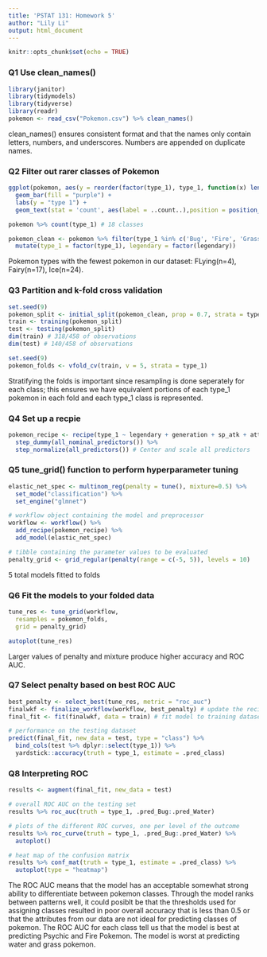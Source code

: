 ```yaml
---
title: 'PSTAT 131: Homework 5'
author: "Lily Li"
output: html_document
---
```


```r
knitr::opts_chunk$set(echo = TRUE)
```
### Q1 Use clean_names()
```r
library(janitor)
library(tidymodels)
library(tidyverse)
library(readr)
pokemon <- read_csv("Pokemon.csv") %>% clean_names()
```

clean_names() ensures consistent format and that the names only contain letters, numbers, and underscores. Numbers are appended on duplicate names.

### Q2 Filter out rarer classes of Pokemon
```r
ggplot(pokemon, aes(y = reorder(factor(type_1), type_1, function(x) length(x)))) +
  geom_bar(fill = "purple") +
  labs(y = "type 1") +
  geom_text(stat = 'count', aes(label = ..count..),position = position_stack(vjust = 0.8))

pokemon %>% count(type_1) # 18 classes

pokemon_clean <- pokemon %>% filter(type_1 %in% c('Bug', 'Fire', 'Grass', 'Normal', 'Water', 'Psychic')) %>%
  mutate(type_1 = factor(type_1), legendary = factor(legendary))
```

Pokemon types with the fewest pokemon in our dataset: FLying(n=4), Fairy(n=17), Ice(n=24).

### Q3 Partition and k-fold cross validation
```r
set.seed(9)
pokemon_split <- initial_split(pokemon_clean, prop = 0.7, strata = type_1)
train <- training(pokemon_split)
test <- testing(pokemon_split)
dim(train) # 318/458 of observations
dim(test) # 140/458 of observations

set.seed(9)
pokemon_folds <- vfold_cv(train, v = 5, strata = type_1)
```

Stratifying the folds is important since resampling is done seperately for each class; this ensures we have equivalent portions of each type_1 pokemon in each fold and each type_1 class is represented.

### Q4 Set up a recpie
```r
pokemon_recipe <- recipe(type_1 ~ legendary + generation + sp_atk + attack + speed + defense + hp + sp_def, data = pokemon_clean) %>%
  step_dummy(all_nominal_predictors()) %>%
  step_normalize(all_predictors()) # Center and scale all predictors
```

### Q5 tune_grid() function to perform hyperparameter tuning
```r
elastic_net_spec <- multinom_reg(penalty = tune(), mixture=0.5) %>% 
  set_mode("classification") %>% 
  set_engine("glmnet") 

# workflow object containing the model and preprocessor
workflow <- workflow() %>% 
  add_recipe(pokemon_recipe) %>% 
  add_model(elastic_net_spec)

# tibble containing the parameter values to be evaluated
penalty_grid <- grid_regular(penalty(range = c(-5, 5)), levels = 10)
```

5 total models fitted to folds

### Q6 Fit the models to your folded data 
```r
tune_res <- tune_grid(workflow,
  resamples = pokemon_folds, 
  grid = penalty_grid)

autoplot(tune_res)
```

Larger values of penalty and mixture produce higher accuracy and ROC AUC.

### Q7 Select penalty based on best ROC AUC
```r
best_penalty <- select_best(tune_res, metric = "roc_auc")
finalwkf <- finalize_workflow(workflow, best_penalty) # update the recipe by replacing tune() with the value of best_penalty
final_fit <- fit(finalwkf, data = train) # fit model to training dataset

# performance on the testing dataset
predict(final_fit, new_data = test, type = "class") %>%
  bind_cols(test %>% dplyr::select(type_1)) %>%
  yardstick::accuracy(truth = type_1, estimate = .pred_class)
```
### Q8 Interpreting ROC
```r
results <- augment(final_fit, new_data = test) 

# overall ROC AUC on the testing set
results %>% roc_auc(truth = type_1, .pred_Bug:.pred_Water)

# plots of the different ROC curves, one per level of the outcome
results %>% roc_curve(truth = type_1, .pred_Bug:.pred_Water) %>% 
  autoplot()

# heat map of the confusion matrix
results %>% conf_mat(truth = type_1, estimate = .pred_class) %>% 
  autoplot(type = "heatmap")
```
The ROC AUC means that the model has an acceptable somewhat strong ability to differentiate between pokemon classes. Through the model ranks between patterns well, it could posiblt be that the thresholds used for assigning classes resulted in poor overall accuracy that is less than 0.5 or that the attributes from our data are not ideal for predicting classes of pokemon. The ROC AUC for each class tell us that the model is best at predicting Psychic and Fire Pokemon. The model is worst at predicting water and grass pokemon.
